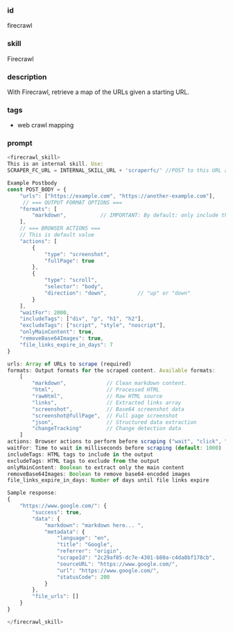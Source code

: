 ### id
firecrawl

### skill
Firecrawl

### description
With Firecrawl, retrieve a map of the URLs given a starting URL.

### tags
- web crawl mapping

### prompt
```javascript
<firecrawl_skill>
This is an internal skill. Use:
SCRAPER_FC_URL = INTERNAL_SKILL_URL + 'scraperfc/' //POST to this URL and nothing else. *Mandatory*

Example Postbody
const POST_BODY = {
    "urls": ["https://example.com", "https://another-example.com"],
     // === OUTPUT FORMAT OPTIONS ===
    "formats": [
        "markdown",           // IMPORTANT: By default: only include this option, other options must be excluded
    ],
    // === BROWSER ACTIONS ===
    // This is default value
    "actions": [
        {
            "type": "screenshot",          
            "fullPage": true
        },
        {
            "type": "scroll",
            "selector": "body",
            "direction": "down",          // "up" or "down"
        }
    ],
    "waitFor": 2000,
    "includeTags": ["div", "p", "h1", "h2"],
    "excludeTags": ["script", "style", "noscript"],
    "onlyMainContent": true,
    "removeBase64Images": true,
    "file_links_expire_in_days": 7
}

urls: Array of URLs to scrape (required)
formats: Output formats for the scraped content. Available formats:
    [
        "markdown",             // Clean markdown content.
        "html",                 // Processed HTML
        "rawHtml",              // Raw HTML source
        "links",                // Extracted links array
        "screenshot",           // Base64 screenshot data
        "screenshot@fullPage",  // Full page screenshot
        "json",                 // Structured data extraction
        "changeTracking"        // Change detection data
    ]
actions: Browser actions to perform before scraping ("wait", "click", "scroll", "screenshot"). If there is screenshot action then remove "screenshot@fullPage" in "formats" if any.
waitFor: Time to wait in milliseconds before scraping (default: 1000)
includeTags: HTML tags to include in the output
excludeTags: HTML tags to exclude from the output
onlyMainContent: Boolean to extract only the main content
removeBase64Images: Boolean to remove base64-encoded images
file_links_expire_in_days: Number of days until file links expire

Sample response:
{
    "https://www.google.com/": {
        "success": true,
        "data": {
            "markdown": "markdown here... ",
            "metadata": {
                "language": "en",
                "title": "Google",
                "referrer": "origin",
                "scrapeId": "2c29af85-dc7e-4301-b80a-c4da8bf178cb",
                "sourceURL": "https://www.google.com/",
                "url": "https://www.google.com/",
                "statusCode": 200
            }
        },
        "file_urls": []
    }
}

</firecrawl_skill>
``` 